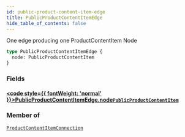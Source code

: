 ```yaml
---
id: public-product-content-item-edge
title: PublicProductContentItemEdge
hide_table_of_contents: false
---
```








One edge producing one ProductContentItem Node

```graphql
type PublicProductContentItemEdge {
  node: PublicProductContentItem
}
```


### Fields

#### [<code style={{ fontWeight: 'normal' }}>PublicProductContentItemEdge.<b>node</b></code>](#)<Bullet />[`PublicProductContentItem`](/demand/api/graphql-storefront/reference/objects/public-product-content-item) <Badge class="secondary" text="object"/>
> 
> 



### Member of

[`ProductContentItemConnection`](/demand/api/graphql-storefront/reference/objects/product-content-item-connection)  <Badge class="secondary" text="object"/>



